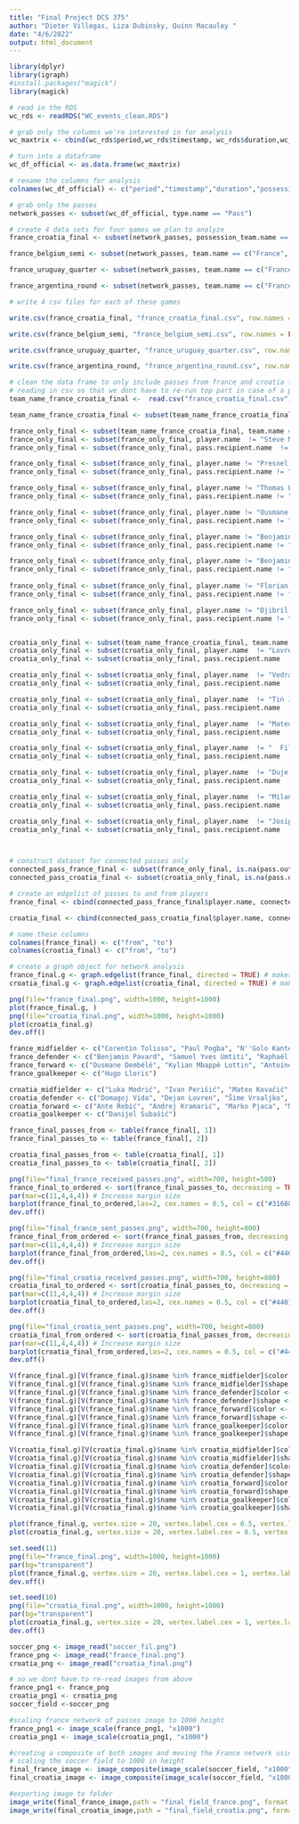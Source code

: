 ```yaml
---
title: "Final Project DCS 375"
author: "Dieter Villegas, Liza Dubinsky, Quinn Macauley "
date: "4/6/2022"
output: html_document
---
```



```r
library(dplyr)
library(igraph) 
#install.packages("magick")
library(magick)
```


```r

# read in the RDS
wc_rds <- readRDS("WC_events_clean.RDS")

# grab only the columns we're interested in for analysis
wc_maxtrix <- cbind(wc_rds$period,wc_rds$timestamp, wc_rds$duration,wc_rds$possession_team.name,wc_rds$type.name,wc_rds$player.name,wc_rds$team.name,wc_rds$pass.length,wc_rds$pass.recipient.name,wc_rds$pass.outcome.name,wc_rds$ball_receipt.outcome.name,wc_rds$match_id,wc_rds$location.x,wc_rds$location.y,wc_rds$pass.end_location.x,wc_rds$pass.end_location.y)

# turn into a dataframe
wc_df_official <- as.data.frame(wc_maxtrix)

# rename the columns for analysis
colnames(wc_df_official) <- c("period","timestamp","duration","possession_team.name","type.name","player.name","team.name","pass.length","pass.recipient.name","pass.outcome.name","ball_receipt.outcome.name","match_id","location.x","location.y","pass.end_location.x","pass.end_location.y")

# grab only the passes
network_passes <- subset(wc_df_official, type.name == "Pass")

# create 4 data sets for four games we plan to analyze
france_croatia_final <- subset(network_passes, possession_team.name == c("France", "Croatia"))

france_belgium_semi <- subset(network_passes, team.name == c("France", "Belgium"))

france_uruguay_quarter <- subset(network_passes, team.name == c("France", "Uruguay"))

france_argentina_round <- subset(network_passes, team.name == c("France", "Argentina"))

# write 4 csv files for each of these games

write.csv(france_croatia_final, "france_croatia_final.csv", row.names = FALSE)

write.csv(france_belgium_semi, "france_belgium_semi.csv", row.names = FALSE)

write.csv(france_uruguay_quarter, "france_uruguay_quarter.csv", row.names = FALSE)

write.csv(france_argentina_round, "france_argentina_round.csv", row.names = FALSE)

```

```r

# clean the data frame to only include passes from france and croatia final
# reading in csv so that we dont have to re-run top part in case of a premature change to players
team_name_france_croatia_final <-  read.csv("france_croatia_final.csv")

team_name_france_croatia_final <- subset(team_name_france_croatia_final, team.name == c("France", "Croatia"))

france_only_final <- subset(team_name_france_croatia_final, team.name == "France")
france_only_final <- subset(france_only_final, player.name  != "Steve Mandanda")
france_only_final <- subset(france_only_final, pass.recipient.name  != "Steve Mandanda")

france_only_final <- subset(france_only_final, player.name != "Presnel Kimpembe")
france_only_final <- subset(france_only_final, pass.recipient.name != "Presnel Kimpembe")

france_only_final <- subset(france_only_final, player.name != "Thomas Lemar")
france_only_final <- subset(france_only_final, pass.recipient.name != "Thomas Lemar")

france_only_final <- subset(france_only_final, player.name != "Ousmane Dembélé")
france_only_final <- subset(france_only_final, pass.recipient.name != "Ousmane Dembélé")

france_only_final <- subset(france_only_final, player.name != "Benjamin Mendy")
france_only_final <- subset(france_only_final, pass.recipient.name != "Benjamin Mendy")

france_only_final <- subset(france_only_final, player.name != "Benjamin Mendy")
france_only_final <- subset(france_only_final, pass.recipient.name != "Benjamin Mendy")
	
france_only_final <- subset(france_only_final, player.name != "Florian Thauvin")
france_only_final <- subset(france_only_final, pass.recipient.name != "Florian Thauvin")

france_only_final <- subset(france_only_final, player.name != "Djibril Sidibé")
france_only_final <- subset(france_only_final, pass.recipient.name != "Djibril Sidibé")


croatia_only_final <- subset(team_name_france_croatia_final, team.name == "Croatia")
croatia_only_final <- subset(croatia_only_final, player.name  != "Lovre Kalinić")
croatia_only_final <- subset(croatia_only_final, pass.recipient.name  != "Lovre Kalinić")

croatia_only_final <- subset(croatia_only_final, player.name  != "Vedran Ćorluka")
croatia_only_final <- subset(croatia_only_final, pass.recipient.name  != "Vedran Ćorluka")

croatia_only_final <- subset(croatia_only_final, player.name  != "Tin Jedvaj")
croatia_only_final <- subset(croatia_only_final, pass.recipient.name  != "Tin Jedvaj")

croatia_only_final <- subset(croatia_only_final, player.name  != "Mateo Kovačić")
croatia_only_final <- subset(croatia_only_final, pass.recipient.name  != "Mateo Kovačić")

croatia_only_final <- subset(croatia_only_final, player.name  != "	Filip Bradarić")
croatia_only_final <- subset(croatia_only_final, pass.recipient.name  != "Filip Bradarić")

croatia_only_final <- subset(croatia_only_final, player.name  != "Duje Ćaleta-Car")
croatia_only_final <- subset(croatia_only_final, pass.recipient.name  != "Duje Ćaleta-Car")

croatia_only_final <- subset(croatia_only_final, player.name  != "Milan Badelj")
croatia_only_final <- subset(croatia_only_final, pass.recipient.name  != "Milan Badelj")

croatia_only_final <- subset(croatia_only_final, player.name  != "Josip Pivarić")
croatia_only_final <- subset(croatia_only_final, pass.recipient.name  != "Josip Pivarić")



# construct dataset for connected passes only 
connected_pass_france_final <- subset(france_only_final, is.na(pass.outcome.name))
connected_pass_croatia_final <- subset(croatia_only_final, is.na(pass.outcome.name))

# create an edgelist of passes to and from players
france_final <- cbind(connected_pass_france_final$player.name, connected_pass_france_final$pass.recipient.name)

croatia_final <- cbind(connected_pass_croatia_final$player.name, connected_pass_croatia_final$pass.recipient.name)

# name these columns
colnames(france_final) <- c("from", "to")
colnames(croatia_final) <- c("from", "to")

# create a graph object for network analysis
france_final.g <- graph.edgelist(france_final, directed = TRUE) # makes a graph object
croatia_final.g <- graph.edgelist(croatia_final, directed = TRUE) # makes a graph object

png(file="france_final.png", width=1000, height=1000)
plot(france_final.g, )
png(file="croatia_final.png", width=1000, height=1000)
plot(croatia_final.g)
dev.off()
```

```r

france_midfielder <- c("Corentin Tolisso", "Paul Pogba", "N''Golo Kanté", "Blaise Matuidi", "Steven N''Kemboanza Mike Christopher Nzonzi", "Thomas Lemar", "Florian Thauvin")
france_defender <- c("Benjamin Pavard", "Samuel Yves Umtiti", "Raphaël Varane", "Lucas Hernández Pi", "Presnel Kimpembe", "Djibril Sidibé", "Benjamin Mendy")
france_forward <- c("Ousmane Dembélé", "Kylian Mbappé Lottin", "Antoine Griezmann", "Nabil Fekir", "Olivier Giroud")
france_goalkeeper <- c("Hugo Lloris")
```

```r

croatia_midfielder <- c("Luka Modrić", "Ivan Perišić", "Mateo Kovačić", "Marcelo Brozović","Ivan Rakitić", "Milan Badelj", "Filip Bradarić")
croatia_defender <- c("Domagoj Vida", "Dejan Lovren", "Šime Vrsaljko", "Duje Ćaleta-Car", "Ivan Strinić", "Josip Pivarić", "Tin Jedvaj", "Vedran Ćorluka")
croatia_forward <- c("Ante Rebić", "Andrej Kramarić", "Marko Pjaca", "Mario Mandžukić")
croatia_goalkeeper <- c("Danijel Subašić")
```

```r
france_final_passes_from <- table(france_final[, 1])
france_final_passes_to <- table(france_final[, 2])

croatia_final_passes_from <- table(croatia_final[, 1])
croatia_final_passes_to <- table(croatia_final[, 2])
```

```r
png(file="final_france_received_passes.png", width=700, height=500)
france_final_to_ordered <- sort(france_final_passes_to, decreasing = TRUE)
par(mar=c(11,4,4,4)) # Increase margin size
barplot(france_final_to_ordered,las=2, cex.names = 0.5, col = c("#31688e", "#440154", "#440154", "#35b779", "#35b779", "#31688e", "#31688e", "#31688e", "#440154", "#35b779", "#440154", "#440154", "#fde725", "#35b779"),ylab = "Number of Passes Received", main = "Passes Received in the 2018 World Cup Final (France)")
dev.off()

```

```r
png(file="final_france_sent_passes.png", width=700, height=800)
france_final_from_ordered <- sort(france_final_passes_from, decreasing = TRUE)
par(mar=c(11,4,4,4)) # Increase margin size
barplot(france_final_from_ordered,las=2, cex.names = 0.5, col = c("#440154", "#31688e", "#31688e", "#440154", "#35b779", "#31688e", "#31688e", "#440154", "#35b779", "#440154", "#35b779",  "#fde725", "#440154", "#35b779"), ylab = "Number of Passes Sent", main = "Passes Sent in the 2018 World Cup Final (France)")
dev.off()

```

```r
png(file="final_croatia_received_passes.png", width=700, height=800)
croatia_final_to_ordered <- sort(croatia_final_passes_to, decreasing = TRUE)
par(mar=c(11,4,4,4)) # Increase margin size
barplot(croatia_final_to_ordered,las=2, cex.names = 0.5, col = c("#440154", "#31688e", "#31688e", "#440154", "#440154", "#31688e", "#31688e", "#440154", "#35b779", "#35b779", "#35b779", "#fde725", "#35b779"), ylab = "Number of Passes Received", main = "Passes Received in the 2018 World Cup Final (Croatia)")
dev.off()

```

```r
png(file="final_croatia_sent_passes.png", width=700, height=800)
croatia_final_from_ordered <- sort(croatia_final_passes_from, decreasing = TRUE)
par(mar=c(11,4,4,4)) # Increase margin size
barplot(croatia_final_from_ordered,las=2, cex.names = 0.5, col = c("#440154", "#440154", "#31688e", "#440154", "#31688e", "#31688e", "#31688e", "#440154", "#35b779", "#fde725", "#35b779", "#35b779", "#35b779"), ylab = "Number of Passes Sent", main = "Passes Sent in the 2018 World Cup Final (Croatia)")
dev.off()

```


```r

V(france_final.g)[V(france_final.g)$name %in% france_midfielder]$color <- "#440154"
V(france_final.g)[V(france_final.g)$name %in% france_midfielder]$shape <- "square"
V(france_final.g)[V(france_final.g)$name %in% france_defender]$color <-"#31688e"
V(france_final.g)[V(france_final.g)$name %in% france_defender]$shape <- "circle"
V(france_final.g)[V(france_final.g)$name %in% france_forward]$color <- "#35b779"
V(france_final.g)[V(france_final.g)$name %in% france_forward]$shape <- "rectangle"
V(france_final.g)[V(france_final.g)$name %in% france_goalkeeper]$color <- "#fde725"
V(france_final.g)[V(france_final.g)$name %in% france_goalkeeper]$shape <- "sphere"

V(croatia_final.g)[V(croatia_final.g)$name %in% croatia_midfielder]$color <- "#440154"
V(croatia_final.g)[V(croatia_final.g)$name %in% croatia_midfielder]$shape <- "square"
V(croatia_final.g)[V(croatia_final.g)$name %in% croatia_defender]$color <-"#31688e"
V(croatia_final.g)[V(croatia_final.g)$name %in% croatia_defender]$shape <- "circle"
V(croatia_final.g)[V(croatia_final.g)$name %in% croatia_forward]$color <- "#35b779"
V(croatia_final.g)[V(croatia_final.g)$name %in% croatia_forward]$shape <- "rectangle"
V(croatia_final.g)[V(croatia_final.g)$name %in% croatia_goalkeeper]$color <- "#fde725"
V(croatia_final.g)[V(croatia_final.g)$name %in% croatia_goalkeeper]$shape <- "sphere"
```


```r
plot(france_final.g, vertex.size = 20, vertex.label.cex = 0.5, vertex.label.color = "black")
plot(croatia_final.g, vertex.size = 20, vertex.label.cex = 0.5, vertex.label.color = "black")
```

```r
set.seed(11)
png(file="france_final.png", width=1000, height=1000)
par(bg="transparent")
plot(france_final.g, vertex.size = 20, vertex.label.cex = 1, vertex.label.color = "white")
dev.off()
```

```r
set.seed(10)
png(file="croatia_final.png", width=1000, height=1000)
par(bg="transparent")
plot(croatia_final.g, vertex.size = 20, vertex.label.cex = 1, vertex.label.color = "white")
dev.off()
```


```r

soccer_png <- image_read("soccer_fil.png")
france_png <- image_read("france_final.png")
croatia_png <- image_read("croatia_final.png")
```


```r
# so we dont have to re-read images from above
france_png1 <- france_png
croatia_png1 <- croatia_png
soccer_field <-soccer_png

#scaling france network of passes image to 1000 height
france_png1 <- image_scale(france_png1, "x1000")
croatia_png1 <- image_scale(croatia_png1, "x1000")

#creating a composite of both images and moving the France network using offset to the right and down
# scaling the soccer field to 1000 in height 
final_france_image <- image_composite(image_scale(soccer_field, "x1000"), france_png1, offset = "-500-50")
final_croatia_image <- image_composite(image_scale(soccer_field, "x1000"), croatia_png1, offset = "+0")

```

```r
#exporting image to folder 
image_write(final_france_image,path = "final_field_france.png", format = "png")
image_write(final_croatia_image,path = "final_field_croatia.png", format = "png")
```


